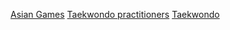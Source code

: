 [[Category:跆拳道運動員|Asian Games]]
[[Category:亞洲運動會跆拳道比賽|Taekwondo practitioners]]
[[Category:亞洲運動會各項目運動員|Taekwondo]]